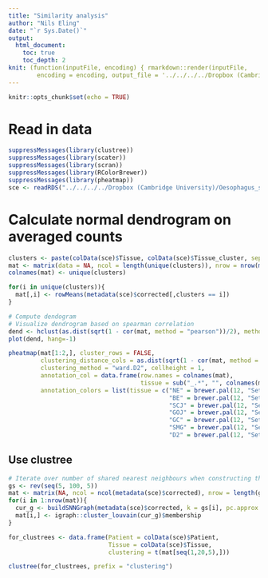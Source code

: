 ```yaml
---
title: "Similarity analysis"
author: "Nils Eling"
date: "`r Sys.Date()`"
output: 
  html_document:
    toc: true
    toc_depth: 2
knit: (function(inputFile, encoding) { rmarkdown::render(inputFile, 
        encoding = encoding, output_file = '../../../../Dropbox (Cambridge University)/Oesophagus_single_cell/Results/Reports/Similarity_analysis.html') })
---
```


```r
knitr::opts_chunk$set(echo = TRUE)
```

# Read in data

```r
suppressMessages(library(clustree))
suppressMessages(library(scater))
suppressMessages(library(scran))
suppressMessages(library(RColorBrewer))
suppressMessages(library(pheatmap))
sce <- readRDS("../../../../Dropbox (Cambridge University)/Oesophagus_single_cell/All_corrected_sce.rds")
```

# Calculate normal dendrogram on averaged counts

```r
clusters <- paste(colData(sce)$Tissue, colData(sce)$Tissue_cluster, sep = "_")
mat <- matrix(data = NA, ncol = length(unique(clusters)), nrow = nrow(metadata(sce)$corrected))
colnames(mat) <- unique(clusters)

for(i in unique(clusters)){
  mat[,i] <- rowMeans(metadata(sce)$corrected[,clusters == i])
}

# Compute dendogram
# Visualize dendrogram based on spearman correlation
dend <- hclust(as.dist(sqrt(1 - cor(mat, method = "pearson"))/2), method = "ward.D2")
plot(dend, hang=-1)

pheatmap(mat[1:2,], cluster_rows = FALSE, 
         clustering_distance_cols = as.dist(sqrt(1 - cor(mat, method = "pearson"))/2), 
         clustering_method = "ward.D2", cellheight = 1, 
         annotation_col = data.frame(row.names = colnames(mat),
                                     tissue = sub("_.*", "", colnames(mat))),
         annotation_colors = list(tissue = c("NE" = brewer.pal(12, "Set3")[1],
                                             "BE" = brewer.pal(12, "Set3")[2],
                                             "SCJ" = brewer.pal(12, "Set3")[3],
                                             "GOJ" = brewer.pal(12, "Set3")[4],
                                             "GC" = brewer.pal(12, "Set3")[5],
                                             "SMG" = brewer.pal(12, "Set3")[6],
                                             "D2" = brewer.pal(12, "Set3")[7])))
```

## Use clustree

```r
# Iterate over number of shared nearest neighbours when constructing the graph
gs <- rev(seq(5, 100, 5))
mat <- matrix(NA, ncol = ncol(metadata(sce)$corrected), nrow = length(gs))
for(i in 1:nrow(mat)){
  cur_g <- buildSNNGraph(metadata(sce)$corrected, k = gs[i], pc.approx = TRUE)
  mat[i,] <- igraph::cluster_louvain(cur_g)$membership
}

for_clustrees <- data.frame(Patient = colData(sce)$Patient,
                            Tissue = colData(sce)$Tissue,
                            clustering = t(mat[seq(1,20,5),]))

clustree(for_clustrees, prefix = "clustering")
```